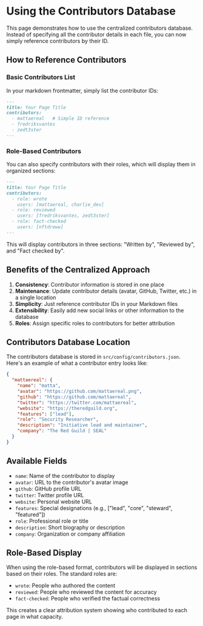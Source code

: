 # Using the Contributors Database

This page demonstrates how to use the centralized contributors database. Instead of specifying all the contributor
details in each file, you can now simply reference contributors by their ID.

## How to Reference Contributors

### Basic Contributors List

In your markdown frontmatter, simply list the contributor IDs:

```markdown
---
title: Your Page Title
contributors:
  - mattaereal   # Simple ID reference
  - fredriksvantes
  - zedt3ster
---
```

### Role-Based Contributors

You can also specify contributors with their roles, which will display them in organized sections:

```markdown
---
title: Your Page Title
contributors:
  - role: wrote
    users: [mattaereal, charlie_dev]
  - role: reviewed
    users: [fredriksvantes, zedt3ster]
  - role: fact-checked
    users: [nftdreww]
---
```

This will display contributors in three sections: "Written by", "Reviewed by", and "Fact checked by".

## Benefits of the Centralized Approach

1. **Consistency**: Contributor information is stored in one place
2. **Maintenance**: Update contributor details (avatar, GitHub, Twitter, etc.) in a single location
3. **Simplicity**: Just reference contributor IDs in your Markdown files
4. **Extensibility**: Easily add new social links or other information to the database
5. **Roles**: Assign specific roles to contributors for better attribution

## Contributors Database Location

The contributors database is stored in `src/config/contributors.json`. Here's an example of what a contributor entry
looks like:

```json
{
  "mattaereal": {
    "name": "matta",
    "avatar": "https://github.com/mattaereal.png",
    "github": "https://github.com/mattaereal",
    "twitter": "https://twitter.com/mattaereal",
    "website": "https://theredguild.org",
    "features": ["lead"],
    "role": "Security Researcher",
    "description": "Initiative lead and maintainer",
    "company": "The Red Guild | SEAL"
  }
}
```

## Available Fields

- `name`: Name of the contributor to display
- `avatar`: URL to the contributor's avatar image
- `github`: GitHub profile URL
- `twitter`: Twitter profile URL
- `website`: Personal website URL
- `features`: Special designations (e.g., ["lead", "core", "steward", "featured"])
- `role`: Professional role or title
- `description`: Short biography or description
- `company`: Organization or company affiliation

## Role-Based Display

When using the role-based format, contributors will be displayed in sections based on their roles. The standard roles
are:

- `wrote`: People who authored the content
- `reviewed`: People who reviewed the content for accuracy
- `fact-checked`: People who verified the factual correctness

This creates a clear attribution system showing who contributed to each page in what capacity.
